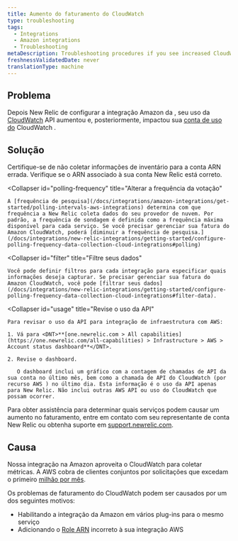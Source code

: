 ```yaml
---
title: Aumento do faturamento do CloudWatch
type: troubleshooting
tags:
  - Integrations
  - Amazon integrations
  - Troubleshooting
metaDescription: Troubleshooting procedures if you see increased CloudWatch billing with your infrastructure integration for AWS.
freshnessValidatedDate: never
translationType: machine
---
```


## Problema

Depois New Relic de configurar a integração Amazon da , seu uso da [CloudWatch](https://aws.amazon.com/cloudwatch/) API aumentou e, posteriormente, impactou sua [conta de uso do](https://aws.amazon.com/cloudwatch/pricing/) CloudWatch .

## Solução

<CollapserGroup>
  <Collapser
    id="arn"
    title="Verifique o ARN da sua conta"
  >
    Certifique-se de não coletar informações de inventário para a conta ARN errada. Verifique se o ARN associado à sua conta New Relic está correto.
  </Collapser>

  <Collapser
    id="polling-frequency"
    title="Alterar a frequência da votação"
  >
    A [frequência de pesquisa](/docs/integrations/amazon-integrations/get-started/polling-intervals-aws-integrations) determina com que frequência a New Relic coleta dados do seu provedor de nuvem. Por padrão, a frequência de sondagem é definida como a frequência máxima disponível para cada serviço. Se você precisar gerenciar sua fatura do Amazon CloudWatch, poderá [diminuir a frequência de pesquisa.](/docs/integrations/new-relic-integrations/getting-started/configure-polling-frequency-data-collection-cloud-integrations#polling)
  </Collapser>

  <Collapser
    id="filter"
    title="Filtre seus dados"
  >
    Você pode definir filtros para cada integração para especificar quais informações deseja capturar. Se precisar gerenciar sua fatura do Amazon CloudWatch, você pode [filtrar seus dados](/docs/integrations/new-relic-integrations/getting-started/configure-polling-frequency-data-collection-cloud-integrations#filter-data).
  </Collapser>

  <Collapser
    id="usage"
    title="Revise o uso da API"
  >
    Para revisar o uso da API para integração de infraestrutura com AWS:

    1. Vá para <DNT>**[one.newrelic.com > All capabilities](https://one.newrelic.com/all-capabilities) > Infrastructure > AWS > Account status dashboard**</DNT>.

    2. Revise o dashboard.

       O dashboard inclui um gráfico com a contagem de chamadas de API da sua conta no último mês, bem como a chamada de API do CloudWatch (por recurso AWS ) no último dia. Esta informação é o uso da API apenas para New Relic. Não inclui outras AWS API ou uso do CloudWatch que possam ocorrer.
  </Collapser>
</CollapserGroup>

Para obter assistência para determinar quais serviços podem causar um aumento no faturamento, entre em contato com seu representante de conta New Relic ou obtenha suporte em [support.newrelic.com](https://support.newrelic.com/).

## Causa

Nossa integração na Amazon aproveita o CloudWatch para coletar métricas. A AWS cobra de clientes conjuntos por solicitações que excedam o primeiro [milhão por mês](http://docs.aws.amazon.com/AmazonCloudWatch/latest/monitoring/cloudwatch_limits.html).

Os problemas de faturamento do CloudWatch podem ser causados por um dos seguintes motivos:

* Habilitando a integração da Amazon em vários plug-ins para o mesmo serviço
* Adicionando o [Role ARN](http://docs.aws.amazon.com/general/latest/gr/aws-arns-and-namespaces.html) incorreto à sua integração AWS
